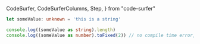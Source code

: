   CodeSurfer,
  CodeSurferColumns,
  Step,
} from "code-surfer"

<CodeSurfer>

```ts title="Type Assertions" subtitle="Only do this if you are absolutely sure - it's safer to use type guards"
let someValue: unknown = 'this is a string'

console.log((someValue as string).length)
console.log((someValue as number).toFixed(2)) // no compile time error, BUT runtime error
```

```diff 3[13:33],4[13:33] title="Type Assertions"
```

```diff title="Type Assertions" subtitle="Questions?"
```

</CodeSurfer>
